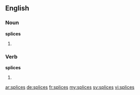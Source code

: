 ==English==

===Noun===
'''splices'''

# {{plural of|splice}}

===Verb===
'''splices'''

# {{third-person singular of|splice}}

[[ar:splices]]
[[de:splices]]
[[fr:splices]]
[[my:splices]]
[[sv:splices]]
[[vi:splices]]